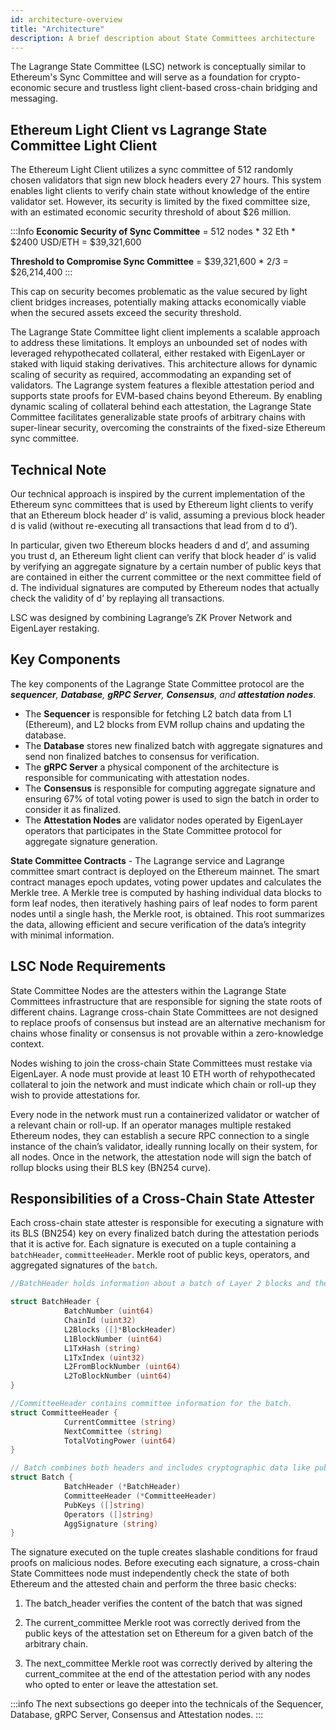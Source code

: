 ```yaml
---
id: architecture-overview
title: "Architecture"
description: A brief description about State Committees architecture
---
```



The Lagrange State Committee (LSC) network is conceptually similar to Ethereum's Sync Committee and will serve as a foundation for crypto-economic secure and trustless light client-based cross-chain bridging and messaging.

## Ethereum Light Client vs Lagrange State Committee Light Client

The Ethereum Light Client utilizes a sync committee of 512 randomly chosen validators that sign new block headers every 27 hours. This system enables light clients to verify chain state without knowledge of the entire validator set. However, its security is limited by the fixed committee size, with an estimated economic security threshold of about $26 million. 

:::Info
**Economic Security of Sync Committee** = 512 nodes * 32 Eth * $2400 USD/ETH = $39,321,600

**Threshold to Compromise Sync Committee** = $39,321,600 * 2/3 = $26,214,400
:::

This cap on security becomes problematic as the value secured by light client bridges increases, potentially making attacks economically viable when the secured assets exceed the security threshold.

The Lagrange State Committee light client implements a scalable approach to address these limitations. It employs an unbounded set of nodes with leveraged rehypothecated collateral, either restaked with EigenLayer or staked with liquid staking derivatives. This architecture allows for dynamic scaling of security as required, accommodating an expanding set of validators. The Lagrange system features a flexible attestation period and supports state proofs for EVM-based chains beyond Ethereum. By enabling dynamic scaling of collateral behind each attestation, the Lagrange State Committee facilitates generalizable state proofs of arbitrary chains with super-linear security, overcoming the constraints of the fixed-size Ethereum sync committee.

## Technical Note
Our technical approach is inspired by the current implementation of the Ethereum sync committees that is used by Ethereum light clients to verify that an Ethereum block header d’ is valid, assuming a previous block header d is valid (without re-executing all transactions that lead from d to d’). 

In particular, given two Ethereum blocks headers d and d’, and assuming you trust d, an Ethereum light client can verify that block header d’ is valid by verifying an aggregate signature by a certain number of public keys that are contained in either the current committee or the next committee field of d. The individual signatures are computed by Ethereum nodes that actually check the validity of d’ by replaying all transactions.

LSC was designed by combining Lagrange’s ZK Prover Network and EigenLayer restaking. 

## Key Components
The key components of the Lagrange State Committee protocol are the ***sequencer**, **Database**, **gRPC Server**, **Consensus**, and **attestation nodes***.

- The **Sequencer** is responsible for fetching L2 batch data from L1 (Ethereum), and L2 blocks from EVM rollup chains and updating the database. 
- The **Database** stores new finalized batch with aggregate signatures and send non finalized batches to consensus for verification. 
- The **gRPC Server** a physical component of the architecture is responsible for communicating with attestation nodes.  
- The **Consensus** is responsible for computing aggregate signature and ensuring 67% of total voting power is used to sign the batch in order to consider it as finalized.
- The **Attestation Nodes** are validator nodes operated by EigenLayer operators that participates in the State Committee protocol for aggregate signature generation. 

<ThemedImage
  lightSrc="/img/state-committee-light.png"
  darkSrc="/img/state-committee-dark.png"
  alt="State Committees Architecture Diagram"
/>

**State Committee Contracts** - The Lagrange service and Lagrange committee smart contract is deployed on the Ethereum mainnet. The smart contract manages epoch updates, voting power updates and calculates the Merkle tree.  A Merkle tree is computed by hashing individual data blocks to form leaf nodes, then iteratively hashing pairs of leaf nodes to form parent nodes until a single hash, the Merkle root, is obtained. This root summarizes the data, allowing efficient and secure verification of the data’s integrity with minimal information.

## LSC Node Requirements

State Committee Nodes are the attesters within the Lagrange State Committees infrastructure that are responsible for signing the state roots of different chains. Lagrange cross-chain State Committees are not designed to replace proofs of consensus but instead are an alternative mechanism for chains whose finality or consensus is not provable within a zero-knowledge context.

Nodes wishing to join the cross-chain State Committees must restake via EigenLayer. A node must provide at least 10 ETH worth of rehypothecated collateral to join the network and must indicate which chain or roll-up they wish to provide attestations for.

Every node in the network must run a containerized validator or watcher of a relevant chain or roll-up. If an operator manages multiple restaked Ethereum nodes, they can establish a secure RPC connection to a single instance of the chain’s validator, ideally running locally on their system, for all nodes. Once in the network, the attestation node will sign the batch of rollup blocks using their BLS key (BN254 curve).

## Responsibilities of a Cross-Chain State Attester

Each cross-chain state attester is responsible for executing a signature with its BLS (BN254) key on every finalized batch during the attestation periods that it is active for. Each signature is executed on a tuple containing a `batchHeader`, `committeeHeader`. Merkle root of public keys, operators, and aggregated signatures of the `batch`. 

```go
//BatchHeader holds information about a batch of Layer 2 blocks and their corresponding Layer 1 anchor

struct BatchHeader {
			BatchNumber (uint64)
			ChainId (uint32)
			L2Blocks ([]*BlockHeader)
			L1BlockNumber (uint64)
			L1TxHash (string)
			L1TxIndex (uint32)
			L2FromBlockNumber (uint64)
			L2ToBlockNumber (uint64)
}

//CommitteeHeader contains committee information for the batch.
struct CommitteeHeader {
			CurrentCommittee (string)
			NextCommittee (string)
			TotalVotingPower (uint64) 
}

// Batch combines both headers and includes cryptographic data like public keys and signatures for verifying the batch 
struct Batch {
			BatchHeader (*BatchHeader)
			CommitteeHeader (*CommitteeHeader)
			PubKeys ([]string)
			Operators ([]string)
			AggSignature (string)
}
```

The signature executed on the tuple creates slashable conditions for fraud proofs on malicious nodes. Before executing each signature, a cross-chain State Committees node must independently check the state of both Ethereum and the attested chain and perform the three basic checks:

1. The batch_header verifies the content of the batch that was signed 

2. The current_committee Merkle root was correctly derived from the public keys of the attestation set on Ethereum for a given batch of the arbitrary chain.

3. The next_committee Merkle root was correctly derived by altering the current_commitee at the end of the attestation period with any nodes who opted to enter or leave the attestation set.

:::info
The next subsections go deeper into the technicals of the Sequencer, Database, gRPC Server, Consensus and Attestation nodes. 
:::
